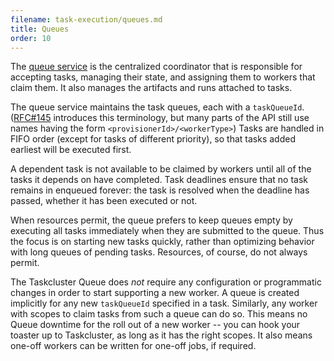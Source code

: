 ```yaml
---
filename: task-execution/queues.md
title: Queues
order: 10
---
```


The [queue service](/docs/reference/platform/queue) is the centralized
coordinator that is responsible for accepting tasks, managing their state, and
assigning them to workers that claim them. It also manages the artifacts and
runs attached to tasks.

The queue service maintains the task queues, each with a `taskQueueId`.
([RFC#145](https://github.com/taskcluster/taskcluster-rfcs/pull/145) introduces
this terminology, but many parts of the API still use names having the form
`<provisionerId>/<workerType>`) Tasks are handled in FIFO order (except for
tasks of different priority), so that tasks added earliest will be executed
first.

A dependent task is not available to be claimed by workers until all of the
tasks it depends on have completed. Task deadlines ensure that no task remains
in enqueued forever: the task is resolved when the deadline has passed, whether
it has been executed or not.

When resources permit, the queue prefers to keep queues empty by executing all tasks
immediately when they are submitted to the queue. Thus the focus is on starting new tasks
quickly, rather than optimizing behavior with long queues of pending tasks.
Resources, of course, do not always permit.

The Taskcluster Queue does _not_ require any configuration or programmatic
changes in order to start supporting a new worker. A queue is created
implicitly for any new `taskQueueId` specified in a task.  Similarly, any
worker with scopes to claim tasks from such a queue can do so.  This means no
Queue downtime for the roll out of a new worker -- you can hook your toaster up
to Taskcluster, as long as it has the right scopes. It also means one-off
workers can be written for one-off jobs, if required.
